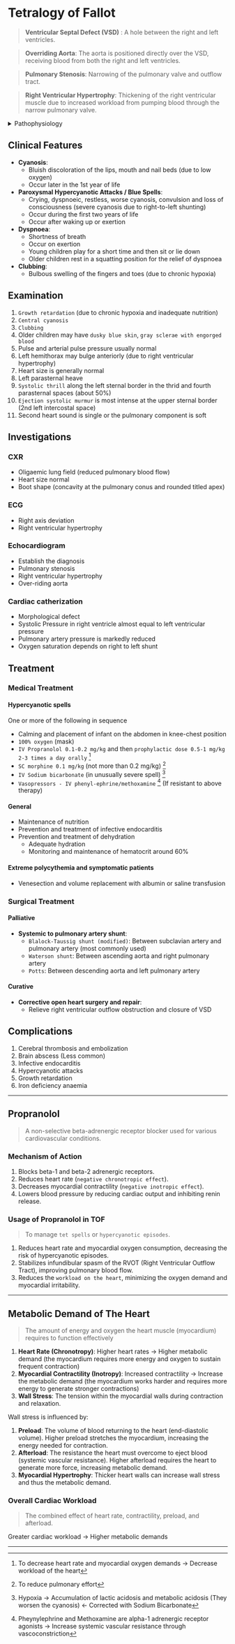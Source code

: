 # Tetralogy of Fallot

> **Ventricular Septal Defect (VSD)** : A hole between the right and left ventricles.

> **Overriding Aorta**: The aorta is positioned directly over the VSD, receiving blood from both the right and left ventricles.

> **Pulmonary Stenosis**: Narrowing of the pulmonary valve and outflow tract.

> **Right Ventricular Hypertrophy**: Thickening of the right ventricular muscle due to increased workload from pumping blood through the narrow pulmonary valve.

<details>
<summary>Pathophysiology</summary>

### Right-to-left Shunt

> Blood bypasses the lungs and moves directly from the right side of the heart to the left side, or from the pulmonary circulation to the systemic circulation. This results in deoxygenated blood entering the systemic circulation, causing hypoxemia (low blood oxygen levels)

- Right to left shunt through the VSD due to higher resistance caused by pulmonary stenosis → Mixed oxygenated and deoxygenated blood are pumped into systemic circulation → `Low oxygen signs and symptoms`

</details>

## Clinical Features

- **Cyanosis**:
  - Bluish discoloration of the lips, mouth and nail beds (due to low oxygen)
  - Occur later in the 1st year of life
- **Paroxysmal Hypercyanotic Attacks / Blue Spells**:
  - Crying, dyspnoeic, restless, worse cyanosis, convulsion and loss of consciousness (severe cyanosis due to right-to-left shunting)
  - Occur during the first two years of life
  - Occur after waking up or exertion
- **Dyspnoea**:
  - Shortness of breath
  - Occur on exertion
  - Young children play for a short time and then sit or lie down
  - Older children rest in a squatting position for the relief of dyspnoea
- **Clubbing**:
  - Bulbous swelling of the fingers and toes (due to chronic hypoxia)

## Examination

1. `Growth retardation` (due to chronic hypoxia and inadequate nutrition)
1. `Central cyanosis`
1. `Clubbing`
1. Older children may have `dusky blue skin`, `gray sclerae with engorged blood`
1. Pulse and arterial pulse pressure usually normal
1. Left hemithorax may bulge anteriorly (due to right ventricular hypertrophy)
1. Heart size is generally normal
1. Left parasternal heave
1. `Systolic thrill` along the left sternal border in the thrid and fourth parasternal spaces (about 50%)
1. `Ejection systolic murmur` is most intense at the upper sternal border (2nd left intercostal space)
1. Second heart sound is single or the pulmonary component is soft

## Investigations

### CXR

- Oligaemic lung field (reduced pulmonary blood flow)
- Heart size normal
- Boot shape (concavity at the pulmonary conus and rounded titled apex)

### ECG

- Right axis deviation
- Right ventricular hypertrophy

### Echocardiogram

- Establish the diagnosis
- Pulmonary stenosis
- Right ventricular hypertrophy
- Over-riding aorta

### Cardiac catherization

- Morphological defect
- Systolic Pressure in right ventricle almost equal to left ventricular pressure
- Pulmonary artery pressure is markedly reduced
- Oxygen saturation depends on right to left shunt

## Treatment

### Medical Treatment

#### Hypercyanotic spells

One or more of the following in sequence

- Calming and placement of infant on the abdomen in knee-chest position
- `100% oxygen` (mask)
- `IV Propranolol 0.1-0.2 mg/kg` and then `prophylactic dose 0.5-1 mg/kg 2-3 times a day orally` [^1]
- `SC morphine 0.1 mg/kg` (not more than 0.2 mg/kg) [^2]
- `IV Sodium bicarbonate` (in unusually severe spell) [^3]
- `Vasopressors - IV phenyl-ephrine/methoxamine` [^4] (If resistant to above therapy)

[^1]: To decrease heart rate and myocardial oxygen demands → Decrease workload of the heart

[^2]: To reduce pulmonary effort

[^3]: Hypoxia → Accumulation of lactic acidosis and metabolic acidosis (They worsen the cyanosis) ← Corrected with Sodium Bicarbonate

[^4]: Pheynylephrine and Methoxamine are alpha-1 adrenergic receptor agonists → Increase systemic vascular resistance through vascoconstriction

#### General

- Maintenance of nutrition
- Prevention and treatment of infective endocarditis
- Prevention and treatment of dehydration
  - Adequate hydration
  - Monitoring and maintenance of hematocrit around 60%

#### Extreme polycythemia and symptomatic patients

- Venesection and volume replacement with albumin or saline transfusion

### Surgical Treatment

#### Palliative

- **Systemic to pulmonary artery shunt**:
  - `Blalock-Taussig shunt (modified)`: Between subclavian artery and pulmonary artery (most commonly used)
  - `Waterson shunt`: Between ascending aorta and right pulmonary artery
  - `Potts`: Between descending aorta and left pulmonary artery

#### Curative

- **Corrective open heart surgery and repair**:
  - Relieve right ventricular outflow obstruction and closure of VSD

## Complications

1. Cerebral thrombosis and embolization
1. Brain abscess (Less common)
1. Infective endocarditis
1. Hypercyanotic attacks
1. Growth retardation
1. Iron deficiency anaemia

---

## Propranolol

> A non-selective beta-adrenergic receptor blocker used for various cardiovascular conditions.

### Mechanism of Action

1. Blocks beta-1 and beta-2 adrenergic receptors.
1. Reduces heart rate (`negative chronotropic effect`).
1. Decreases myocardial contractility (`negative inotropic effect`).
1. Lowers blood pressure by reducing cardiac output and inhibiting renin release.

### Usage of Propranolol in TOF

> To manage `tet spells` or `hypercyanotic episodes`.

1. Reduces heart rate and myocardial oxygen consumption, decreasing the risk of hypercyanotic episodes.
1. Stabilizes infundibular spasm of the RVOT (Right Ventricular Outflow Tract), improving pulmonary blood flow.
1. Reduces the `workload on the heart`, minimizing the oxygen demand and myocardial irritability.

---

## Metabolic Demand of The Heart

> The amount of energy and oxygen the heart muscle (myocardium) requires to function effectively

1. **Heart Rate (Chronotropy)**: Higher heart rates → Higher metabolic demand (the myocardium requires more energy and oxygen to sustain frequent contraction)
1. **Myocardial Contractility (Inotropy)**: Increased contractility → Increase the metabolic demand (the myocardium works harder and requires more energy to generate stronger contractions)
1. **Wall Stress**: The tension within the myocardial walls during contraction and relaxation.

Wall stress is influenced by:

1. **Preload**: The volume of blood returning to the heart (end-diastolic volume). Higher preload stretches the myocardium, increasing the energy needed for contraction.
1. **Afterload**: The resistance the heart must overcome to eject blood (systemic vascular resistance). Higher afterload requires the heart to generate more force, increasing metabolic demand.
1. **Myocardial Hypertrophy**: Thicker heart walls can increase wall stress and thus the metabolic demand.

### Overall Cardiac Workload

> The combined effect of heart rate, contractility, preload, and afterload.

Greater cardiac workload → Higher metabolic demands

---
